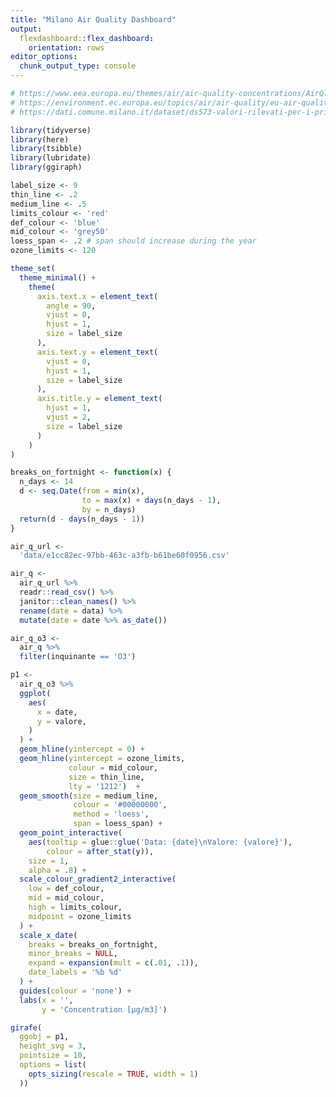 ```yaml
---
title: "Milano Air Quality Dashboard"
output: 
  flexdashboard::flex_dashboard:
    orientation: rows
editor_options: 
  chunk_output_type: console
---
```


```r
# https://www.eea.europa.eu/themes/air/air-quality-concentrations/AirQlimitvalues.png
# https://environment.ec.europa.eu/topics/air/air-quality/eu-air-quality-standards_en
# https://dati.comune.milano.it/dataset/ds573-valori-rilevati-per-i-principali-inquinanti-dell-aria
```


```r
library(tidyverse)
library(here)
library(tsibble)
library(lubridate)
library(ggiraph)
```

```r
label_size <- 9
thin_line <- .2
medium_line <- .5
limits_colour <- 'red'
def_colour <- 'blue'
mid_colour <- 'grey50'
loess_span <- .2 # span should increase during the year
ozone_limits <- 120

theme_set(
  theme_minimal() +
    theme(
      axis.text.x = element_text(
        angle = 90,
        vjust = 0,
        hjust = 1,
        size = label_size
      ),
      axis.text.y = element_text(
        vjust = 0,
        hjust = 1,
        size = label_size
      ),
      axis.title.y = element_text(
        hjust = 1,
        vjust = 2,
        size = label_size
      )
    ) 
)
```

```r
breaks_on_fortnight <- function(x) {
  n_days <- 14
  d <- seq.Date(from = min(x),
                to = max(x) + days(n_days - 1),
                by = n_days)
  return(d - days(n_days - 1))
}
```

```r
air_q_url <-
  'data/e1cc82ec-97bb-463c-a3fb-b61be60f0956.csv'

air_q <- 
  air_q_url %>% 
  readr::read_csv() %>% 
  janitor::clean_names() %>% 
  rename(date = data) %>% 
  mutate(date = date %>% as_date())

air_q_o3 <- 
  air_q %>% 
  filter(inquinante == 'O3') 

```

```r
p1 <- 
  air_q_o3 %>% 
  ggplot(
    aes(
      x = date,
      y = valore,
    )
  ) +
  geom_hline(yintercept = 0) +
  geom_hline(yintercept = ozone_limits,
             colour = mid_colour,
             size = thin_line, 
             lty = '1212')  +
  geom_smooth(size = medium_line,
              colour = '#00000000',
              method = 'loess',
              span = loess_span) +
  geom_point_interactive(
    aes(tooltip = glue::glue('Data: {date}\nValore: {valore}'),
        colour = after_stat(y)),
    size = 1,
    alpha = .8) +
  scale_colour_gradient2_interactive(
    low = def_colour,
    mid = mid_colour,
    high = limits_colour,
    midpoint = ozone_limits
  ) +
  scale_x_date(
    breaks = breaks_on_fortnight,
    minor_breaks = NULL,
    expand = expansion(mult = c(.01, .1)),
    date_labels = '%b %d'
  ) +
  guides(colour = 'none') +
  labs(x = '',
       y = 'Concentration [µg/m3]')

girafe(
  ggobj = p1,
  height_svg = 3,
  pointsize = 10,
  options = list(
    opts_sizing(rescale = TRUE, width = 1)
  ))
```


